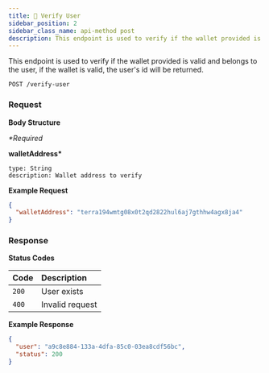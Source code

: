 ```yaml
---
title: 👤 Verify User
sidebar_position: 2
sidebar_class_name: api-method post
description: This endpoint is used to verify if the wallet provided is valid and belongs to the user, if the wallet is valid, the user's id will be returned.
---
```


This endpoint is used to verify if the wallet provided is valid and belongs to the user, if the wallet is valid, the user's id will be returned.

```
POST /verify-user
```

### Request

**Body Structure**

_\*Required_

**walletAddress\***

    type: String
    description: Wallet address to verify

**Example Request**

```json
{
  "walletAddress": "terra194wmtg08x0t2qd2822hul6aj7gthhw4agx8ja4"
}
```

### Response

**Status Codes**

| Code  | Description     |
| :---- | :-------------- |
| `200` | User exists     |
| `400` | Invalid request |

**Example Response**

```json
{
  "user": "a9c8e884-133a-4dfa-85c0-03ea8cdf56bc",
  "status": 200
}
```
